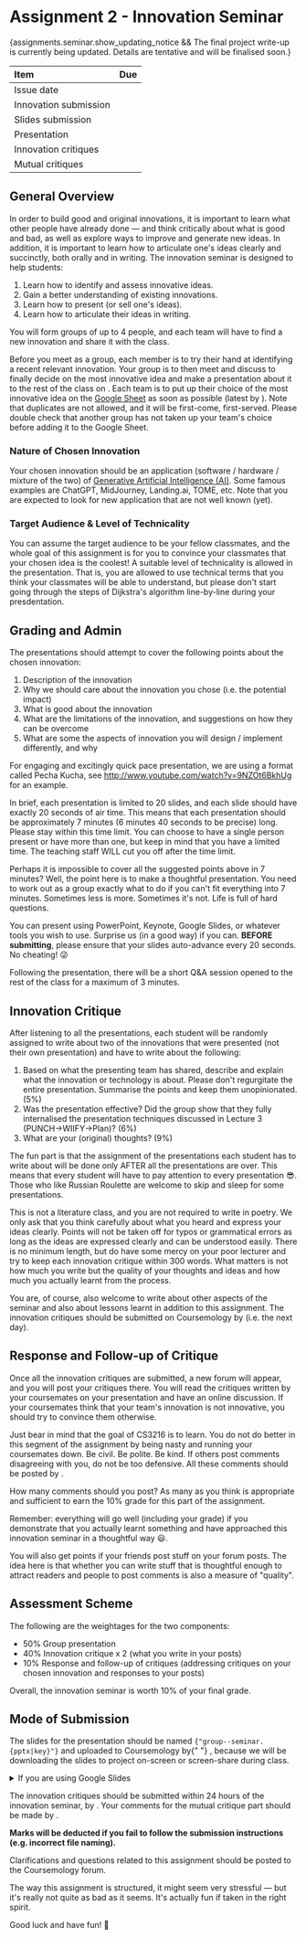 
# Assignment 2 - Innovation Seminar

{assignments.seminar.show_updating_notice && <Callout type="warning" emoji="⚠️">
The final project write-up is currently being updated. Details are tentative
and will be finalised soon.</Callout>}

| Item                  | Due                                                                                  |
| :-------------------- | :----------------------------------------------------------------------------------- |
| Issue date            | <FormattedDate date={assignments.seminar.issue} emphasize={false} />                 |
| Innovation submission | <FormattedDate date={assignments.seminar.innovation_submission} emphasize={false} /> |
| Slides submission     | <FormattedDate date={assignments.seminar.slides_submission} emphasize={false} />     |
| Presentation          | <FormattedDate date={assignments.seminar.presentation} emphasize={false} />          |
| Innovation critiques  | <FormattedDate date={assignments.seminar.innovation_critiques} emphasize={false} />  |
| Mutual critiques      | <FormattedDate date={assignments.seminar.mutual_critiques} emphasize={false} />      |

## General Overview

In order to build good and original innovations, it is important to learn what other people have already done — and think critically about what is good and bad, as well as explore ways to improve and generate new ideas. In addition, it is important to learn how to articulate one's ideas clearly and succinctly, both orally and in writing. The innovation seminar is designed to help students:

1. Learn how to identify and assess innovative ideas.
2. Gain a better understanding of existing innovations.
3. Learn how to present (or sell one's ideas).
4. Learn how to articulate their ideas in writing.

You will form groups of up to 4 people, and each team will have to find a new innovation and share it with the class.

Before you meet as a group, each member is to try their hand at identifying a recent relevant innovation. Your group is to then meet and discuss to finally decide on the most innovative idea and make a presentation about it to the rest of the class on <FormattedDate date={assignments.seminar.presentation} />. Each team is to put up their choice of the most innovative idea on
the <a href={assignments.seminar.google_sheet}>Google Sheet</a> as soon as possible (latest by <FormattedDate date={assignments.seminar.innovation_submission} />). Note that duplicates are not allowed, and it will be first-come, first-served. Please double check that another group has not taken up your team's choice before adding it to the Google Sheet.

### Nature of Chosen Innovation

Your chosen innovation should be an application (software / hardware / mixture of the two) of [Generative Artificial Intelligence (AI)](https://en.wikipedia.org/wiki/Generative_artificial_intelligence). Some famous examples are ChatGPT, MidJourney, Landing.ai, TOME, etc. Note that you are expected to look for new application that are not well known (yet).

### Target Audience & Level of Technicality

You can assume the target audience to be your fellow classmates, and the whole goal of this assignment is for you to convince your classmates that your chosen idea is the coolest! A suitable level of technicality is allowed in the presentation. That is, you are allowed to use technical terms that you think your classmates will be able to understand, but please don't start going through the steps of Dijkstra's algorithm line-by-line during your presdentation.

## Grading and Admin

The presentations should attempt to cover the following points about the chosen innovation:

1. Description of the innovation
2. Why we should care about the innovation you chose (i.e. the potential impact)
3. What is good about the innovation
4. What are the limitations of the innovation, and suggestions on how they can be overcome
5. What are some the aspects of innovation you will design / implement differently, and why

For engaging and excitingly quick pace presentation, we are using a format called Pecha Kucha, see http://www.youtube.com/watch?v=9NZOt6BkhUg for an example.

In brief, each presentation is limited to 20 slides, and each slide should have exactly 20 seconds of air time. This means that each presentation should be approximately 7 minutes (6 minutes 40 seconds to be precise) long. Please stay within this time limit. You can choose to have a single person present or have more than one, but keep in mind that you have a limited time. The teaching staff WILL cut you off after the time limit.

Perhaps it is impossible to cover all the suggested points above in 7 minutes? Well, the point here is to make a thoughtful presentation. You need to work out as a group exactly what to do if you can't fit everything into 7 minutes. Sometimes less is more. Sometimes it's not. Life is full of hard questions.

You can present using PowerPoint, Keynote, Google Slides, or whatever tools you wish to use. Surprise us (in a good way) if you can. **BEFORE submitting**, please ensure that your slides auto-advance every 20 seconds. No cheating! 😜

Following the presentation, there will be a short Q&A session opened to the rest of the class for a maximum of 3 minutes.

## Innovation Critique

After listening to all the presentations, each student will be randomly assigned to write about two of the innovations that were presented (not their own presentation) and have to write about the following:

1. Based on what the presenting team has shared, describe and explain what the innovation or technology is about. Please don't regurgitate the entire presentation. Summarise the points and keep them unopinionated. (5%)
2. Was the presentation effective? Did the group show that they fully internalised the presentation techniques discussed in Lecture 3 (PUNCH->WIIFY->Plan)? (6%)
3. What are your (original) thoughts? (9%)

The fun part is that the assignment of the presentations each student has to write about will be done only AFTER all the presentations are over. This means that every student will have to pay attention to every presentation 😎. Those who like Russian Roulette are welcome to skip and sleep for some presentations.

This is not a literature class, and you are not required to write in poetry. We only ask that you think carefully about what you heard and express your ideas clearly. Points will not be taken off for typos or grammatical errors as long as the ideas are expressed clearly and can be understood easily. There is no minimum length, but do have some mercy on your poor lecturer and try to keep each innovation critique within 300 words. What matters is not how much you write but the quality of your thoughts and ideas and how much you actually learnt from the process.

You are, of course, also welcome to write about other aspects of the seminar and also about lessons learnt in addition to this assignment. The innovation critiques should be submitted on Coursemology by <FormattedDate date={assignments.seminar.innovation_critiques} /> (i.e. the next day).

## Response and Follow-up of Critique

Once all the innovation critiques are submitted, a new forum will appear, and you will post your critiques there. You will read the critiques written by your coursemates on your presentation and have an online discussion. If your coursemates think that your team's innovation is not innovative, you should try to convince them otherwise.

Just bear in mind that the goal of CS3216 is to learn. You do not do better in this segment of the assignment by being nasty and running your coursemates down. Be civil. Be polite. Be kind. If others post comments disagreeing with you, do not be too defensive. All these comments should be posted by <FormattedDate date={assignments.seminar.mutual_critiques} />.

How many comments should you post? As many as you think is appropriate and sufficient to earn the 10% grade for this part of the assignment.

Remember: everything will go well (including your grade) if you demonstrate that you actually learnt something and have approached this innovation seminar in a thoughtful way 😃.

You will also get points if your friends post stuff on your forum posts. The idea here is that whether you can write stuff that is thoughtful enough to attract readers and people to post comments is also a measure of "quality".

## Assessment Scheme

The following are the weightages for the two components:

- 50% Group presentation
- 40% Innovation critique x 2 (what you write in your posts)
- 10% Response and follow-up of critiques (addressing critiques on your chosen innovation and responses to your posts)

Overall, the innovation seminar is worth 10% of your final grade.

## Mode of Submission

The slides for the presentation should be named <code>{"group-<number>-seminar.{pptx|key}"}</code> and uploaded to Coursemology by{" "} <FormattedDate date={assignments.seminar.slides_submission} />, because we will be downloading the slides to project on-screen or screen-share during class.

<details>
  <summary>If you are using Google Slides</summary>
  <p>
    Instead of the above instructions, upload a PDF version of your slides <code>{'group-<number>-seminar.pdf'}</code> and upload a text file <code>{'group-<number>-seminar.txt'}</code> containing just the publicly-accessible view-only link to your slides to Coursemology by <FormattedDate date={assignments.seminar.slides_submission}/>.
  </p>

  <p>
    Do not make any changes to your slides after the submission deadline, even if it is just tweaking animations. During the presentation day and right before your team presents, one of your team members should be ready with the revision history and show us that there has been no changes past the deadline. If there are any, we will ask you to rollback the presentation' revision to right before the submission deadline, before your presentation starts.
  </p>
</details>

The innovation critiques should be submitted within 24 hours of the innovation seminar, by <FormattedDate date={assignments.seminar.innovation_critiques} />. Your comments for the mutual critique part should be made by <FormattedDate date={assignments.seminar.mutual_critiques} />.

**Marks will be deducted if you fail to follow the submission instructions (e.g. incorrect file naming).**

Clarifications and questions related to this assignment should be posted to the Coursemology forum.

The way this assignment is structured, it might seem very stressful — but it's really not quite as bad as it seems. It's actually fun if taken in the right spirit.

Good luck and have fun! 🙂
